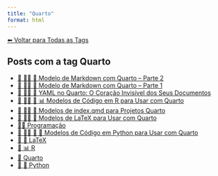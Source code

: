 ```yaml
---
title: "Quarto"
format: html
---
```


[⬅ Voltar para Todas as Tags](../tags.qmd)

## Posts com a tag **Quarto**

- [📘 👨‍💻 📄 Modelo de Markdown com Quarto -- Parte 2](/posts/programacao/outros-modelos-markdown.html)
- [📘 👨‍💻 📄 Modelo de Markdown com Quarto -- Parte 1](/posts/programacao/modelos-markdown.html)
- [📘 👨‍💻 📄 YAML no Quarto: O Coração Invisível dos Seus Documentos](/posts/programacao/yaml-no-quarto.html)
- [📘 👨‍💻 📄 📊 Modelos de Código em R para Usar com Quarto](/posts/programacao/modelos-r-quarto.html)
- [📘 👨‍💻 📄 Modelos de index.qmd para Projetos Quarto](/posts/programacao/modelos-index-quarto.html)
- [📘 👨‍💻 📐 Modelos de LaTeX para Usar com Quarto](/posts/programacao/modelos-latex-quarto.html)
- [👨‍💻 Programação](/posts/programacao/index.html)
- [📘 👨‍💻 📄 🐍 Modelos de Código em Python para Usar com Quarto](/posts/programacao/modelos-python-quarto.html)
- [📄 📐 LaTeX](/posts/programacao/latex/index.html)
- [📄 📊 R](/posts/programacao/r/index.html)
- [📄 Quarto](/posts/programacao/quarto/index.html)
- [📄 🐍 Python](/posts/programacao/python/index.html)
